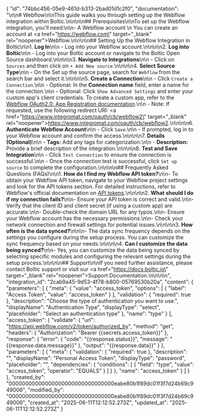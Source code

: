 {
    "id": "74bbc456-05e9-461d-b313-2bad01d1c2f0",
    "documentation": "\n\n# Webflow\n\nThis guide walks you through setting up the Webflow integration within Boltic.\n\n\n\n## Prerequisites\n\nTo set up the Webflow integration, you'll need:\n\n- A Webflow account  \n  You can create an account at <a href=\"https://webflow.com\" target=\"_blank\" rel=\"noopener\"><span>Webflow</span></a>.\n\n\n\n## Setting Up the Webflow Integration in Boltic\n\n1. **Log In**\n\n   - Log into your Webflow account.\n\n\n\n2. **Log into Boltic**\n\n   - Log into your Boltic account or navigate to the Boltic Open Source dashboard.\n\n\n\n3. **Navigate to Integrations**\n\n   - Click on `Sources` and then click on `+ Add New source`.\n\n\n\n4. **Select Source Type**\n\n   - On the Set up the source page, search for `Webflow` from the search bar and select it.\n\n\n\n5. **Create a Connection**\n\n   - Click `Create a Connection`.\n\n   - Optional: In the **Connection name** field, enter a name for the connection.\n\n   - Optional: Click `Show Advanced Settings` and enter your custom app's client credentials. To create a custom app, refer to the [Webflow OAuth2.0: App Registration documentation](https://university.webflow.com/lesson/oauth-2-0-authentication).\n\n     - Note: If requested, use the following redirect URI: <a href=\"https://www.integromat.com/oauth/cb/webflow2\" target=\"_blank\" rel=\"noopener\"><span>https://www.integromat.com/oauth/cb/webflow2</span></a>.\n\n\n\n6. **Authenticate Webflow Account**\n\n   - Click `Save`.\n\n   - If prompted, log in to your Webflow account and confirm the access.\n\n\n\n7. **Details (Optional)**\n\n   - **Tags:** Add any tags for categorization.\n\n   - **Description:** Provide a brief description of the integration.\n\n\n\n8. **Test and Save Integration**\n\n   - Click `Test Connection` to ensure the connection is successful.\n\n   - Once the connection test is successful, click `Set up source` to complete the configuration.\n\n\n\n## Frequently Asked Questions (FAQs)\n\n1.  **How do I find my Webflow API token?**\n\n- To obtain your Webflow API token, navigate to your Webflow project settings and look for the API tokens section. For detailed instructions, refer to Webflow's official documentation on [API tokens](https://university.webflow.com/lesson/api-tokens).\n\n\n\n2.  **What should I do if my connection fails?**\n\n- Ensure your API token is correct and valid.\n\n- Verify that the client ID and client secret (if using a custom app) are accurate.\n\n- Double-check the domain URL for any typos.\n\n- Ensure your Webflow account has the necessary permissions.\n\n- Check your network connection and firewall settings for potential issues.\n\n\n\n3.  **How often is the data synced?**\n\n\n- The data sync frequency depends on the settings you configure during the setup process. You can customize the sync frequency based on your needs.\n\n\n\n4.  **Can I customize the data being synced?**\n\n- Yes, you can customize the data being synced by selecting specific modules and configuring the relevant settings during the setup process.\n\n\n\n## Support\n\nIf you need further assistance, please contact Boltic support or visit our <a href=\"https://docs.boltic.io\" target=\"_blank\" rel=\"noopener\"><span>Support Documentation</span></a>.\n\n\n\n",
    "integration_id": "2cab9a45-9d53-4f78-b800-05769530b20a",
    "content": {
        "parameters": [
            {
                "meta": {
                    "value": "access_token",
                    "options": [
                        {
                            "label": "Access Token",
                            "value": "access_token"
                        }
                    ],
                    "validation": {
                        "required": true
                    },
                    "description": "Choose the type of authentication you want to use.",
                    "displayName": "Authentication Type",
                    "displayType": "select",
                    "placeholder": "Select an authentication type"
                },
                "name": "type"
            }
        ],
        "access_token": {
            "validate": {
                "url": "https://api.webflow.com/v2/token/authorized_by",
                "method": "get",
                "headers": {
                    "Authorization": "Bearer {{secrets.access_token}}"
                },
                "response": {
                    "error": {
                        "code": "{{response.status}}",
                        "message": "{{response.data.message}}"
                    },
                    "output": "{{response.data}}"
                }
            },
            "parameters": [
                {
                    "meta": {
                        "validation": {
                            "required": true
                        },
                        "description": "",
                        "displayName": "Personal Access Token",
                        "displayType": "password",
                        "placeholder": "",
                        "dependencies": {
                            "conditions": [
                                {
                                    "field": "type",
                                    "value": "access_token",
                                    "operator": "EQUALS"
                                }
                            ]
                        }
                    },
                    "name": "access_token"
                }
            ]
        }
    },
    "created_by": "00000000000000000000000000000000eabe80b1f89dc01f3f7d24b69c949006",
    "modified_by": "00000000000000000000000000000000eabe80b1f89dc01f3f7d24b69c949006",
    "created_at": "2025-06-11T12:12:52.273Z",
    "updated_at": "2025-06-11T12:12:52.273Z"
}